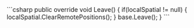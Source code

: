 <PlatformWrapper platform="unity">
    ```csharp
    public override void Leave()
    {
        if(localSpatial != null)
        {
            localSpatial.ClearRemotePositions();
        }
        base.Leave();
    }
    ```
</PlatformWrapper>